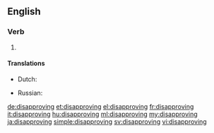 ==English==

===Verb===
{{head|en|present participle}}

# {{present participle of|disapprove|lang=en}}

====Translations====
{{trans-top|present participle of disapprove}}
* Dutch: {{t+|nl|afkeurend}}
{{trans-mid}}
* Russian: {{t+|ru|неодобрительный|tr=neodobrítelʹnyj|sc=Cyrl}}
{{trans-bottom}}

[[de:disapproving]]
[[et:disapproving]]
[[el:disapproving]]
[[fr:disapproving]]
[[it:disapproving]]
[[hu:disapproving]]
[[ml:disapproving]]
[[my:disapproving]]
[[ja:disapproving]]
[[simple:disapproving]]
[[sv:disapproving]]
[[vi:disapproving]]